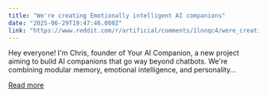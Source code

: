 ```yaml
---
title: "We're creating Emotionally intelligent AI companions"
date: "2025-06-29T19:47:46.000Z"
link: "https://www.reddit.com/r/artificial/comments/1lnnqc4/were_creating_emotionally_intelligent_ai/"
---
```


Hey everyone!
 I'm Chris, founder of Your AI Companion, a new project aiming to build AI companions that go way beyond chatbots. We're combining modular memory, emotional intelligence, and personality...

[Read more](https://www.reddit.com/r/artificial/comments/1lnnqc4/were_creating_emotionally_intelligent_ai/)
